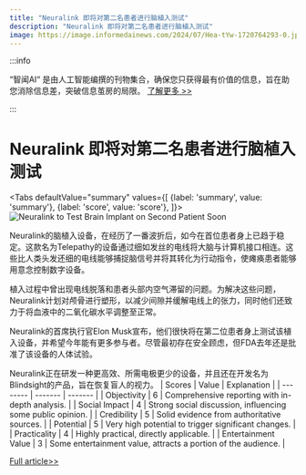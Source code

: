 ```yaml
---
title: "Neuralink 即将对第二名患者进行脑植入测试"
description: "Neuralink 即将对第二名患者进行脑植入测试"
image: https://image.informedainews.com/2024/07/Hea-tYw-1720764293-0.jpg
---
```



:::info

“智闻AI“ 是由人工智能编撰的刊物集合，确保您只获得最有价值的信息，旨在助您消除信息差，突破信息茧房的局限。  [了解更多 >>](/)

:::

# Neuralink 即将对第二名患者进行脑植入测试


<Tabs
	defaultValue="summary"
	values={[
	{label: 'summary', value: 'summary'},
	{label: 'score', value: 'score'},
]}>
<TabItem value="summary">
<img
  src="https://image.informedainews.com/2024/07/Hea-tYw-1720764293-0.jpg"
  alt="Neuralink to Test Brain Implant on Second Patient Soon"
/>



Neuralink的脑植入设备，在经历了一番波折后，如今在首位患者身上已趋于稳定。这款名为Telepathy的设备通过细如发丝的电线将大脑与计算机接口相连。这些比人类头发还细的电线能够捕捉脑信号并将其转化为行动指令，使瘫痪患者能够用意念控制数字设备。

植入过程中曾出现电线脱落和患者头部内空气滞留的问题。为解决这些问题，Neuralink计划对颅骨进行塑形，以减少间隙并缓解电线上的张力，同时他们还致力于将血液中的二氧化碳水平调整至正常。

Neuralink的首席执行官Elon Musk宣布，他们很快将在第二位患者身上测试该植入设备，并希望今年能有更多参与者。尽管最初存在安全顾虑，但FDA去年还是批准了该设备的人体试验。

Neuralink正在研发一种更高效、所需电极更少的设备，并且还在开发名为Blindsight的产品，旨在恢复盲人的视力。
</TabItem>
<TabItem value="score">
	| Scores     | Value   | Explanation |
	| -------- | ------- | ------- |
	| Objectivity  | 6    | Comprehensive reporting with in-depth analysis.    |
	| Social Impact | 4     | Strong social discussion, influencing some public opinion.    |
	| Credibility    | 5    | Solid evidence from authoritative sources.    |
	| Potential    | 5    | Very high potential to trigger significant changes.    |
	| Practicality    | 4    | Highly practical, directly applicable.    |
	| Entertainment Value    | 3    | Some entertainment value, attracts a portion of the audience.    |
</TabItem>
</Tabs>

[Full article>>](https://www.theguardian.com/technology/article/2024/jul/11/neuralink-brain-implant)
